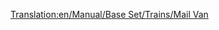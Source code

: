 [[Translation:en/Manual/Base Set/Trains/Mail Van]]

{{ru/Manual/Base Set/Trains/Железнодорожное ТС|Picture=[[File:en/Manual/Base Set/Trains/Mailvan.png|Почтовый вагон]] [[File:en/Manual/Base Set/Trains/Mailvanx.png|Почтовый вагон]]
|Имя=Почтовый вагон
|НормЦена=£ 1,335 ($ 2,670)
|НормМасса=21 / 28 т
|НормЁмкость=30 мешков почты
|МоноЦена=£ 1,335 ($ 2,670)
|МоноМасса=21 / 29 т
|МоноЁмкость=35 мешков почты
|МагЦена=£ 1,335 ($ 2,670)
|МагМасса=21 / 30 т
|МагЁмкость=37 мешков почты
|Опис=Просто вагон для перевозки почты.
}}